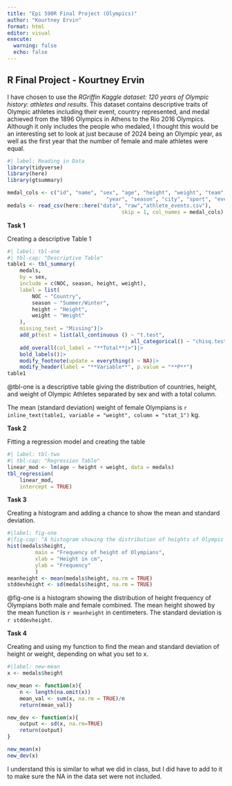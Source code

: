 ```yaml
---
title: "Epi 590R Final Project (Olympics)"
author: "Kourtney Ervin"
format: html
editor: visual
execute: 
  warning: false
  echo: false
---
```


## R Final Project - Kourtney Ervin

I have chosen to use the *RGriffin Kaggle dataset: 120 years of Olympic history: athletes and results*. This dataset contains descriptive traits of Olympic athletes including their event, country represented, and medal achieved from the 1896 Olympics in Athens to the Rio 2016 Olympics. Although it only includes the people who medaled, I thought this would be an interesting set to look at just because of 2024 being an Olympic year, as well as the first year that the number of female and male athletes were equal. 

```r
#| label: Reading in Data
library(tidyverse)
library(here)
library(gtsummary)

medal_cols <- c("id", "name", "sex", "age", "height", "weight", "team", "NOC", "games",
								"year", "season", "city", "sport", "event", "medal")
medals <- read_csv(here::here("data", "raw","athlete_events.csv"),
									 skip = 1, col_names = medal_cols)
```

**Task 1**

Creating a descriptive Table 1

```r
#| label: tbl-one
#| tbl-cap: "Descriptive Table"
table1 <- tbl_summary(
	medals,
	by = sex,
	include = c(NOC, season, height, weight),
	label = list(
		NOC ~ "Country",
		season ~ "Summer/Winter",
		height ~ "Height",
		weight ~ "Weight"
	),
	missing_text = "Missing")|>
	add_p(test = list(all_continuous () ~ "t.test",
										all_categorical() ~ "chisq.test"))|>
	add_overall(col_label = "**Total**|>")|>
	bold_labels()|>
	modify_footnote(update = everything() ~ NA)|>
	modify_header(label = "**Variable**", p.value = "**P**")
table1
```

@tbl-one is a descriptive table giving the distribution of countries, height, and weight of Olympic Athletes separated by sex and with a total column.

The mean (standard deviation) weight of female Olympians is `r inline_text(table1, variable = "weight", column = "stat_1")` kg.

**Task 2**

Fitting a regression model and creating the table

```r
#| label: tbl-two
#| tbl-cap: "Regression Table"
linear_mod <- lm(age ~ height + weight, data = medals)
tbl_regression(
	linear_mod,
	intercept = TRUE)
```

**Task 3**

Creating a histogram and adding a chance to show the mean and standard deviation.

```r
#|label: fig-one
#|fig-cap: "A histogram showing the distribution of heights of Olympic athletes, both male and female"
hist(medals$height,
		 main = "Frequency of height of Olympians",
		 xlab = "Height in cm",
		 ylab = "Frequency"
		 )
meanheight <- mean(medals$height, na.rm = TRUE)
stddevheight <- sd(medals$height, na.rm = TRUE)
```

@fig-one is a histogram showing the distribution of height frequency of Olympians both male and female combined. 
The mean height showed by the mean function is `r meanheight` in centimeters. The standard deviation is `r stddevheight`.

**Task 4**

Creating and using my function to find the mean and standard deviation of height or weight, depending on what you set to x.

```r
#|label: new-mean
x <- medals$height

new_mean <- function(x){
	n <- length(na.omit(x))
	mean_val <- sum(x, na.rm = TRUE)/n
	return(mean_val)}

new_dev <- function(x){
	output <- sd(x, na.rm=TRUE)
	return(output)
}

new_mean(x)
new_dev(x)
```

I understand this is similar to what we did in class, but I did have to add to it to make sure the NA in the data set were not included.
